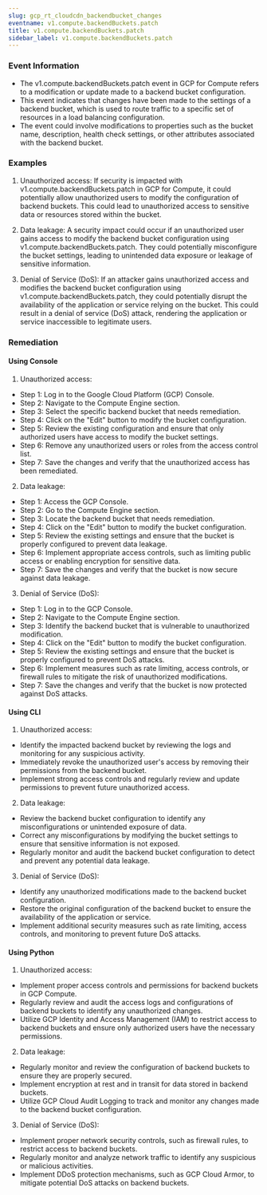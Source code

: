 ```yaml
--- 
slug: gcp_rt_cloudcdn_backendbucket_changes
eventname: v1.compute.backendBuckets.patch
title: v1.compute.backendBuckets.patch
sidebar_label: v1.compute.backendBuckets.patch
---
```

                       
### Event Information

- The v1.compute.backendBuckets.patch event in GCP for Compute refers to a modification or update made to a backend bucket configuration.
- This event indicates that changes have been made to the settings of a backend bucket, which is used to route traffic to a specific set of resources in a load balancing configuration.
- The event could involve modifications to properties such as the bucket name, description, health check settings, or other attributes associated with the backend bucket.


### Examples

1. Unauthorized access: If security is impacted with v1.compute.backendBuckets.patch in GCP for Compute, it could potentially allow unauthorized users to modify the configuration of backend buckets. This could lead to unauthorized access to sensitive data or resources stored within the bucket.

2. Data leakage: A security impact could occur if an unauthorized user gains access to modify the backend bucket configuration using v1.compute.backendBuckets.patch. They could potentially misconfigure the bucket settings, leading to unintended data exposure or leakage of sensitive information.

3. Denial of Service (DoS): If an attacker gains unauthorized access and modifies the backend bucket configuration using v1.compute.backendBuckets.patch, they could potentially disrupt the availability of the application or service relying on the bucket. This could result in a denial of service (DoS) attack, rendering the application or service inaccessible to legitimate users.

### Remediation

#### Using Console

1. Unauthorized access:
- Step 1: Log in to the Google Cloud Platform (GCP) Console.
- Step 2: Navigate to the Compute Engine section.
- Step 3: Select the specific backend bucket that needs remediation.
- Step 4: Click on the "Edit" button to modify the bucket configuration.
- Step 5: Review the existing configuration and ensure that only authorized users have access to modify the bucket settings.
- Step 6: Remove any unauthorized users or roles from the access control list.
- Step 7: Save the changes and verify that the unauthorized access has been remediated.

2. Data leakage:
- Step 1: Access the GCP Console.
- Step 2: Go to the Compute Engine section.
- Step 3: Locate the backend bucket that needs remediation.
- Step 4: Click on the "Edit" button to modify the bucket configuration.
- Step 5: Review the existing settings and ensure that the bucket is properly configured to prevent data leakage.
- Step 6: Implement appropriate access controls, such as limiting public access or enabling encryption for sensitive data.
- Step 7: Save the changes and verify that the bucket is now secure against data leakage.

3. Denial of Service (DoS):
- Step 1: Log in to the GCP Console.
- Step 2: Navigate to the Compute Engine section.
- Step 3: Identify the backend bucket that is vulnerable to unauthorized modification.
- Step 4: Click on the "Edit" button to modify the bucket configuration.
- Step 5: Review the existing settings and ensure that the bucket is properly configured to prevent DoS attacks.
- Step 6: Implement measures such as rate limiting, access controls, or firewall rules to mitigate the risk of unauthorized modifications.
- Step 7: Save the changes and verify that the bucket is now protected against DoS attacks.

#### Using CLI

1. Unauthorized access:
- Identify the impacted backend bucket by reviewing the logs and monitoring for any suspicious activity.
- Immediately revoke the unauthorized user's access by removing their permissions from the backend bucket.
- Implement strong access controls and regularly review and update permissions to prevent future unauthorized access.

2. Data leakage:
- Review the backend bucket configuration to identify any misconfigurations or unintended exposure of data.
- Correct any misconfigurations by modifying the bucket settings to ensure that sensitive information is not exposed.
- Regularly monitor and audit the backend bucket configuration to detect and prevent any potential data leakage.

3. Denial of Service (DoS):
- Identify any unauthorized modifications made to the backend bucket configuration.
- Restore the original configuration of the backend bucket to ensure the availability of the application or service.
- Implement additional security measures such as rate limiting, access controls, and monitoring to prevent future DoS attacks.

#### Using Python

1. Unauthorized access:
- Implement proper access controls and permissions for backend buckets in GCP Compute.
- Regularly review and audit the access logs and configurations of backend buckets to identify any unauthorized changes.
- Utilize GCP Identity and Access Management (IAM) to restrict access to backend buckets and ensure only authorized users have the necessary permissions.

2. Data leakage:
- Regularly monitor and review the configuration of backend buckets to ensure they are properly secured.
- Implement encryption at rest and in transit for data stored in backend buckets.
- Utilize GCP Cloud Audit Logging to track and monitor any changes made to the backend bucket configuration.

3. Denial of Service (DoS):
- Implement proper network security controls, such as firewall rules, to restrict access to backend buckets.
- Regularly monitor and analyze network traffic to identify any suspicious or malicious activities.
- Implement DDoS protection mechanisms, such as GCP Cloud Armor, to mitigate potential DoS attacks on backend buckets.


 